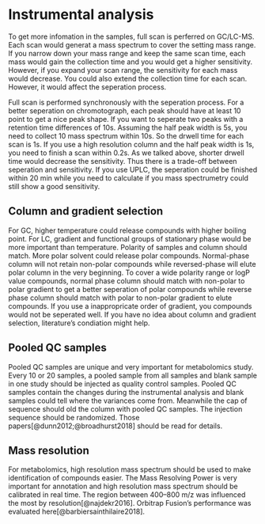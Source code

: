 # Instrumental analysis

To get more infomation in the samples, full scan is perferred on GC/LC-MS. Each scan would generat a mass spectrum to cover the setting mass range. If you narrow down your mass range and keep the same scan time, each mass would gain the collection time and you would get a higher sensitivity. However, if you expand your scan range, the sensitivity for each mass would decrease. You could also extend the collection time for each scan. However, it would affect the seperation process.

Full scan is performed synchronously with the seperation process. For a better seperation on chromotograph, each peak should have at least 10 point to get a nice peak shape. If you want to seperate two peaks with a retention time differences of 10s. Assuming the half peak width is 5s, you need to collect 10 mass spectrum within 10s. So the drwell time for each scan is 1s. If you use a high resolution column and the half peak width is 1s, you need to finish a scan within 0.2s. As we talked above, shorter drwell time would decrease the sensitivity. Thus there is a trade-off between seperation and sensitivity. If you use UPLC, the seperation could be finished within 20 min while you need to calculate if you mass spectrumetry could still show a good sensitivity.

## Column and gradient selection

For GC, higher temperature could release compounds with higher boiling point. For LC, gradient and functional groups of stationary phase would be more important than temperature. Polarity of samples and column should match. More polar solvent could release polar compounds. Normal-phase column will not retain non-polar compounds while reversed-phase will elute polar column in the very beginning. To cover a wide polarity range or logP value compounds, normal phase column should match with non-polar to polar gradient to get a better seperation of polar compounds while reverse phase column should match with polar to non-polar gradient to elute compounds. If you use a inappropricate order of gradient, you compounds would not be seperated well. If you have no idea about column and gradient selection, literature's condiation might help.  

## Pooled QC samples

Pooled QC samples are unique and very important for metabolomics study. Every 10 or 20 samples, a pooled sample from all samples and blank sample in one study should be injected as quality control samples. Pooled QC samples contain the changes during the instrumental analysis and blank samples could tell where the variances come from. Meanwhile the cap of sequence should old the column with pooled QC samples. The injection sequence should be randomized. Those papers[@dunn2012;@broadhurst2018] should be read for details.

## Mass resolution

For metabolomics, high resolution mass spectrum should be used to make identification of compounds easier. The Mass Resolving Power is very important for annotation and high resolution mass spectrum should be calibrated in real time. The region between 400–800 m/z was influenced the most by resolution[@najdekr2016]. Orbitrap Fusion's performance was evaluated here[@barbiersainthilaire2018].